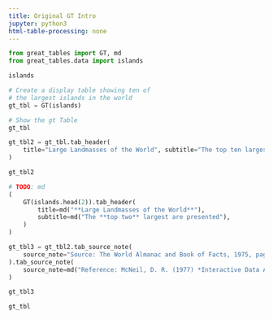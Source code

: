 ```yaml
---
title: Original GT Intro
jupyter: python3
html-table-processing: none
---
```


```python
from great_tables import GT, md
from great_tables.data import islands

```

```python
islands
```

```python
# Create a display table showing ten of
# the largest islands in the world
gt_tbl = GT(islands)

# Show the gt Table
gt_tbl
```


```python
gt_tbl2 = gt_tbl.tab_header(
    title="Large Landmasses of the World", subtitle="The top ten largest are presented"
)

gt_tbl2
```


```python
# TODO: md
(
    GT(islands.head(2)).tab_header(
        title=md("**Large Landmasses of the World**"),
        subtitle=md("The **top two** largest are presented"),
    )
)
```


```python
gt_tbl3 = gt_tbl2.tab_source_note(
    source_note="Source: The World Almanac and Book of Facts, 1975, page 406."
).tab_source_note(
    source_note=md("Reference: McNeil, D. R. (1977) *Interactive Data Analysis*. Wiley.")
)

gt_tbl3
```


```python
gt_tbl
```
